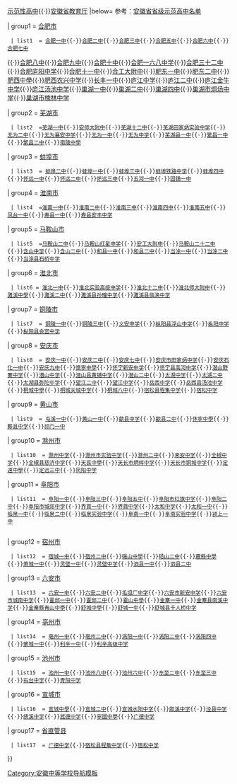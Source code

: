{{Navbox
|title= 安徽省示范性普通高级中学名单
|name= 安徽省示范性普通高级中学
|image     = 
|imageleft = 
|titlestyle = background:#743481;color:#ffffff;
|above= 相关：[[高級中學]]{{·}}[[示范性高中]]{{·}}[[安徽省教育厅]]
|below= 参考：[http://www.ahedu.gov.cn/927/view/14208.shtml 安徽省省级示范高中名单]

| group1 = [[合肥市]]
  | list1  = [[合肥市第一中学|合肥一中]]{{·}}[[合肥市第二中学|合肥二中]]{{·}}[[合肥市第三中学|合肥三中]]{{·}}[[合肥市第五中学|合肥五中]]{{·}}[[合肥市第六中學|合肥六中]]{{·}}[[合肥市第七中学|合肥七中]]
{{·}}[[合肥市第八中学|合肥八中]]{{·}}[[合肥市第九中学|合肥九中]]{{·}}[[合肥市第十中学|合肥十中]]{{·}}[[合肥一六八中学]]{{·}}[[合肥市第三十二中学|合肥三十二中]]{{·}}[[合肥市庐阳高级中学|合肥庐阳中学]]{{·}}[[合肥市第十一中学|合肥十一中]]{{·}}[[合肥工业大学附属中学|合工大附中]]{{·}}[[肥东第一中学|肥东一中]]{{·}}[[肥东县第二中学|肥东二中]]{{·}}[[安徽省肥西中学|肥西中學]]{{·}}[[肥西农兴中学]]{{·}}[[长丰县第一中学|长丰一中]]{{·}}[[庐江中学]]{{·}}[[庐江第二中学|庐江二中]]{{·}}[[庐江金牛中学]]{{·}}[[庐江汤池中学]]{{·}}[[巢湖市第一中学|巢湖一中]]{{·}}[[巢湖市第二中学|巢湖二中]]{{·}}[[巢湖市第四中学|巢湖四中]]{{·}}[[巢湖市烔炀中学]]{{·}}[[巢湖市槐林中学]]

| group2 = [[芜湖市]]
  | list2  =[[芜湖市第一中学|芜湖一中]]{{·}}[[安徽师范大学附属中学|安师大附中]]{{·}}[[芜湖市第十二中学|芜湖十二中]]{{·}}[[芜湖田家炳实验中学]]{{·}}[[无为第二中学|无为二中]]{{·}}[[无为襄安中学]]{{·}}[[无为第一中学|无为一中]]{{·}}[[无为中学]]{{·}}[[湾沚区第一中学|芜湖县一中]]{{·}}[[繁昌县第一中学|繁昌一中]]{{·}}[[繁昌县第二中学|繁昌二中]]{{·}}[[安徽省南陵中学|南陵中學]]

| group3 = [[蚌埠市]]
  | list3  = [[安徽省蚌埠第二中学|蚌埠二中]]{{·}}[[安徽省蚌埠第一中学|蚌埠一中]]{{·}}[[安徽省蚌埠第三中学|蚌埠三中]]{{·}}[[蚌埠铁路中学]]{{·}}[[蚌埠第四中学|蚌埠四中]]{{·}}[[安徽省怀远第一中学|怀远一中]]{{·}}[[怀远县第二中学|怀远二中]]{{·}}[[怀远县第三中学|怀远三中]]{{·}}[[五河县第一中学|五河一中]]{{·}}[[固镇县第一中学|固镇一中]]

| group4 = [[淮南市]]
  | list4  =[[淮南第一中学|淮南一中]]{{·}}[[淮南第二中学|淮南二中]]{{·}}[[淮南市第三中学|淮南三中]]{{·}}[[淮南市第四中学|淮南四中]]{{·}}[[淮南第五中学|淮南五中]]{{·}}[[凤台县第一中学|凤台一中]]{{·}}[[寿县第一中学|寿县一中]]{{·}}[[寿县安丰高级中学|寿县安丰中学]]

| group5 = [[马鞍山市]]
  | list5  =[[马鞍山市第二中学|马鞍山二中]]{{·}}[[马鞍山红星中学]]{{·}}[[安徽工业大学附属中学|安工大附中]]{{·}}[[马鞍山市第二十二中学|马鞍山二十二中]]{{·}}[[含山中学]]{{·}}[[含山县第二中学|含山二中]]{{·}}[[和县第一中学|和县一中]]{{·}}[[和县第二中学|和县二中]]{{·}}[[安徽省当涂第一中学|当涂一中]]{{·}}[[当涂第二中学|当涂二中]]{{·}}[[当涂县石桥中学]]

| group6 = [[淮北市]]
  | list6 = [[淮北市第一中学|淮北一中]]{{·}}[[淮北实验高级中学]]{{·}}[[淮北市第十二中学|淮北十二中]]{{·}}[[淮北师范大学附属实验中学|淮北师大附中]]{{·}}[[安徽省濉溪中学|濉溪中學]]{{·}}[[濉溪县第二中学|濉溪二中]]{{·}}[[濉溪县孙疃中学]]{{·}}[[濉溪县临涣中学]]

| group7 = [[铜陵市]]
  | list7  = [[铜陵市第一中学|铜陵一中]]{{·}}[[铜陵市第三中学|铜陵三中]]{{·}}[[义安中学]]{{·}}[[枞阳县浮山中学]]{{·}}[[枞阳中学]]{{·}}[[枞阳县会宫中学]]

| group8 = [[安庆市]]
  | list8  = [[安庆市第一中学|安庆一中]]{{·}}[[安庆市第二中学|安庆二中]]{{·}}[[安庆市第七中学|安庆七中]]{{·}}[[安庆市田家炳中学]]{{·}}[[安庆市石化第一中学|安庆石化一中]]{{·}}[[安庆市第九中学|安庆九中]]{{·}}[[安徽省怀宁中学|懷寧中學]]{{·}}[[怀宁新安中学]]{{·}}[[怀宁县高河中学]]{{·}}[[安徽省潜山野寨中学|潜山野寨中学]]{{·}}[[潜山中学]]{{·}}[[潜山县黄铺中学]]{{·}}[[潜山县第二中学|潜山二中]]{{·}}[[太湖中学]]{{·}}[[太湖县第二中学|太湖二中]]{{·}}[[太湖县弥陀中学]]{{·}}[[望江县第二中学|望江二中]]{{·}}[[望江中学]]{{·}}[[岳西中学]]{{·}}[[岳西县汤池中学]]{{·}}[[安徽省桐城中学|桐城中學]]{{·}}[[桐城市天城高级中学|桐城天城中学]]{{·}}[[桐城市第八中学|桐城八中]]{{·}}[[宿松县程集中学]]{{·}}[[宿松中学]]

| group9 = [[黄山市]]
  | list9  = [[黄山市屯溪第一中学|屯溪一中]]{{·}}[[黄山市黄山第一中学|黄山一中]]{{·}}[[安徽省歙县中学|歙县中学]]{{·}}[[歙县第二中学|歙县二中]]{{·}}[[安徽省休宁中学|休寧中學]]{{·}}[[黟县中学]]{{·}}[[祁门县第一中学|祁门一中]]

| group10 = [[滁州市]]
  | list10  = [[滁州中学]]{{·}}[[滁州市实验中学]]{{·}}[[滁州市第二中学|滁州二中]]{{·}}[[来安中学]]{{·}}[[全椒中学]]{{·}}[[全椒县慈济中学]]{{·}}[[安徽省天长中学|天長中學]]{{·}}[[天长市炳辉中学]]{{·}}[[天长市铜城中学]]{{·}}[[安徽省定远中学|定遠中學]]{{·}}[[定远县第三中学|定远三中]]{{·}}[[凤阳中学]]

| group11 = [[阜阳市]]
  | list11  = [[阜阳第一中学|阜阳一中]]{{·}}[[阜阳市第三中学|阜阳三中]]{{·}}[[阜阳市第五中学|阜阳五中]]{{·}}[[阜阳市红旗中学]]{{·}}[[阜阳市第二中学|阜阳二中]]{{·}}[[阜阳市城郊中学]]{{·}}[[界首第一中学|界首一中]]{{·}}[[界首中学]]{{·}}[[太和中学]]{{·}}[[太和第一中学|太和一中]]{{·}}[[临泉第一中学|临泉一中]]{{·}}[[临泉第二中学|临泉二中]]{{·}}[[临泉实验中学]]{{·}}[[阜南一中]]{{·}}[[阜南实验中学]]{{·}}[[安徽省颍上第一中学|颍上一中]]
  
| group12 = [[宿州市]]
  | list12  = [[安徽省宿城第一中学|宿城一中]]{{·}}[[宿州市第二中学|宿州二中]]{{·}}[[安徽省砀山中学|碭山中學]]{{·}}[[砀山第二中学|砀山二中]]{{·}}[[安徽省萧县中学|蕭縣中學]]{{·}}[[萧城一中]]{{·}}[[灵璧县第一中学|灵璧一中]]{{·}}[[灵璧中学]]{{·}}[[泗县第一中学|泗县一中]]{{·}}[[泗县第二中学|泗县二中]]

| group13 = [[六安市]]
  | list13  = [[安徽省六安第一中学|六安一中]]{{·}}[[安徽省六安第二中学|六安二中]]{{·}}[[六安市毛坦厂中学|毛坦厂中学]]{{·}}[[六安市新安中学]]{{·}}[[六安市城南中学]]{{·}}[[霍邱县第一中学|霍邱一中]]{{·}}[[霍邱县第二中学|霍邱二中]]{{·}}[[安徽省霍山中学|霍山中學]]{{·}}[[金寨第一中学|金寨一中]]{{·}}[[金寨县南溪中学]]{{·}}[[金寨縣青山中學]]{{·}}[[安徽省舒城中学|舒城中學]]{{·}}[[舒城第一中学|舒城一中]]{{·}}[[舒城县千人桥中学]]

| group14 = [[亳州市]]
  | list14  = [[亳州市第一中学|亳州一中]]{{·}}[[亳州市第二完全中学|亳州二中]]{{·}}[[安徽省涡阳第一中学|涡阳一中]]{{·}}[[涡阳县第二中学|涡阳二中]]{{·}}[[涡阳第四中学|涡阳四中]]{{·}}[[蒙城第一中学|蒙城一中]]{{·}}[[利辛县第一中学|利辛一中]]{{·}}[[利辛高级中学]]

| group15 = [[池州市]]
  | list15  = [[池州市第一中学|池州一中]]{{·}}[[池州市第八中学|池州八中]]{{·}}[[池州市第六中学|池州六中]]{{·}}[[东至县第二中学|东至二中]]{{·}}[[东至县第三中学|东至三中]]{{·}}[[石台中学]]{{·}}[[青阳中学]]

| group16 = [[宣城市]]
  | list16  = [[安徽省宣城中学|宣城中學]]{{·}}[[宣城市第二中学|宣城二中]]{{·}}[[宣城市宣州水阳高级中学|宣城水阳中学]]{{·}}[[郎溪中学]]{{·}}[[泾县中学]]{{·}}[[绩溪中学]]{{·}}[[旌德中学]]{{·}}[[安徽省宁国中学|寧國中學]]{{·}}[[安徽省广德中学|广德中学]]
| group17 = [[省直管县]]
  | list17  = [[安徽省广德中学|广德中学]]{{·}}[[宿松县程集中学]]{{·}}[[宿松中学]]

}}
[[Category:安徽示范性高中| ]]
<noinclude>
[[Category:安徽中等学校导航模板]]
</noinclude>